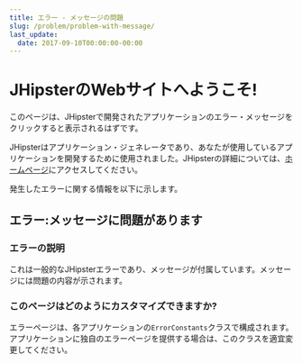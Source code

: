 ```yaml
---
title: エラー - メッセージの問題
slug: /problem/problem-with-message/
last_update:
  date: 2017-09-10T00:00:00-00:00
---
```


# <i class="fa fa-map-signs"></i>JHipsterのWebサイトへようこそ!

このページは、JHipsterで開発されたアプリケーションのエラー・メッセージをクリックすると表示されるはずです。

JHipsterはアプリケーション・ジェネレータであり、あなたが使用しているアプリケーションを開発するために使用されました。JHipsterの詳細については、[ホームページ](/)にアクセスしてください。

発生したエラーに関する情報を以下に示します。

## <i class="fa fa-warning"></i>エラー:メッセージに問題があります

### エラーの説明

これは一般的なJHipsterエラーであり、メッセージが付属しています。メッセージには問題の内容が示されます。

### このページはどのようにカスタマイズできますか?

エラーページは、各アプリケーションの`ErrorConstants`クラスで構成されます。アプリケーションに独自のエラーページを提供する場合は、このクラスを適宜変更してください。

